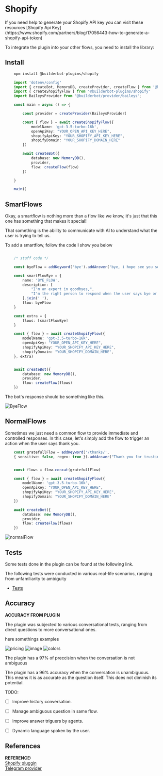 
# Shopify

<Note>
If you need help to generate your Shopify API key you can visit these resources [Shopify Api Key](https://www.shopify.com/partners/blog/17056443-how-to-generate-a-shopify-api-token)
</Note>

To integrate the plugin into your other flows, you need to install the library:

## Install

```bash {{ title: 'npm' }}
    npm install @builderbot-plugins/shopify
```

```typescript
    import 'dotenv/config'
    import { createBot, MemoryDB, createProvider, createFlow } from '@builderbot/bot'
    import { createShopifyFlow } from '@builderbot-plugins/shopify'
    import BaileysProvider from "@builderbot/provider/baileys";

    const main = async () => {

        const provider = createProvider(BaileysProvider)

        const { flow } = await createShopifyFlow({
            modelName: 'gpt-3.5-turbo-16k',
            openApiKey: "YOUR_OPEN_API_KEY_HERE",
            shopifyApiKey: "YOUR_SHOPIFY_API_KEY_HERE",
            shopifyDomain: "YOUR_SHOPIFY_DOMAIN_HERE"
        })

        await createBot({
            database: new MemoryDB(),
            provider,
            flow: createFlow(flow)
        })

    }

    main()
```

## SmartFlows

Okay, a smartflow is nothing more than a flow like we know, it's just that this one has something that makes it special!

That something is the ability to communicate with AI to understand what the user is trying to tell us.

To add a smartflow, follow the code I show you below

```ts

    /* stuff code */

    const byeFlow = addKeyword('bye').addAnswer('bye, i hope see you soon');

    const smartFlowBye = {
        name: 'BYE_FLOW',
        description: [
            "I'm an expert in goodbyes,",
            "I'm the right person to respond when the user says bye or is saying goodbye."
        ].join(' '),
        flow: byeFlow
    }

    const extra = { 
        flows: [smartFlowBye]
    }

    const { flow } = await createShopifyFlow({
        modelName: 'gpt-3.5-turbo-16k',
        openApiKey: "YOUR_OPEN_API_KEY_HERE",
        shopifyApiKey: "YOUR_SHOPIFY_API_KEY_HERE",
        shopifyDomain: "YOUR_SHOPIFY_DOMAIN_HERE",
    }, extra)


    await createBot({
        database: new MemoryDB(),
        provider,
        flow: createFlow(flows)
    })

```
The bot's response should be something like this.

![ByeFlow](https://imgur.com/eCafkEH.jpg)

## NormalFlows

Sometimes we just need a common flow to provide immediate and controlled responses. In this case, let's simply add the flow to trigger an action when the user says thank you.

```ts
    const gratefullFlow = addKeyword('/thanks/', 
    { sensitive: false, regex: true }).addAnswer("Thank you for trusting our store ❤️");


    const flows = flow.concat(gratefullFlow)

    const { flow } = await createShopifyFlow({
        modelName: 'gpt-3.5-turbo-16k',
        openApiKey: "YOUR_OPEN_API_KEY_HERE",
        shopifyApiKey: "YOUR_SHOPIFY_API_KEY_HERE",
        shopifyDomain: "YOUR_SHOPIFY_DOMAIN_HERE"
    })

    await createBot({
        database: new MemoryDB(),
        provider,
        flow: createFlow(flows)
    })
```

![normalFlow](https://imgur.com/8USmljn.jpg)

## Tests
Some tests done in the plugin can be found at the following link.

The following tests were conducted in various real-life scenarios, ranging from unfamiliarity to ambiguity

- [Tests](https://docs.google.com/spreadsheets/d/12zfSJ8F1Uij-vHg3tQxbpFBIrNFbRJ5Y-i0Vw7afDlo/)

## Accuracy
__ACCURACY FROM PLUGIN__

The plugin was subjected to various conversational tests, ranging from direct questions to more conversational ones.

here somethings examples

![pricing](https://imgur.com/Hqg2iKe.jpg)
![image](https://imgur.com/XWixElU.jpg)
![colors](https://imgur.com/wfdYgQf.jpg)

The plugin has a 97% of preccision when the conversation is not ambiguous

The plugin has a 96% accuracy when the conversation is unambiguous. This means it is as accurate as the question itself.
This does not diminish its potential.

TODO:

- [ ] Improve history conversation.

- [ ] Manage ambiguous question in same flow.

- [ ] Improve answer triguers by agents.

- [ ] Dynamic language spoken by the user.

## References
__REFERENCE:__\
[Shopify pluggin](https://github.com/codigoencasa/bot-plugins/tree/feature/shopify/packages/shopify)\
[Telegram provider](https://github.com/codigoencasa/bot-plugins/tree/feature/shopify/packages/telegram)